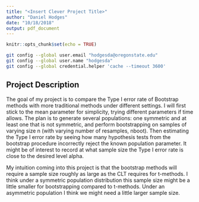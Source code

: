 ```yaml
---
title: "<Insert Clever Project Title>"
author: "Daniel Hodges"
date: "10/18/2018"
output: pdf_document
---
```


```r
knitr::opts_chunk$set(echo = TRUE)
```

```bash
git config --global user.email "hodgesda@oregonstate.edu"
git config --global user.name "hodgesda"
git config --global credential.helper 'cache --timeout 3600'
```

## Project Description
The goal of my project is to compare the Type I error rate of Bootstrap methods with more traditional methods under different settings. I will first stick to the mean parameter for simplicity, trying different parameters if time allows. The plan is to generate several populations: one symmetric and at least one that is not symmetric, and perform bootstrapping on samples of varying size n (with varying number of resamples, nboot). Then estimating the Type I error rate by seeing how many hypothesis tests from the bootstrap procedure incorrectly reject the known population parameter. It might be of interest to record at what sample size the Type I error rate is close to the desired level alpha.

My intuition coming into this project is that the bootstrap methods will require a sample size roughly as large as the CLT requires for t-methods. I think under a symmetric population distribution this sample size might be a little smaller for bootstrapping compared to t-methods. Under an asymmetric population I think we might need a little larger sample size.